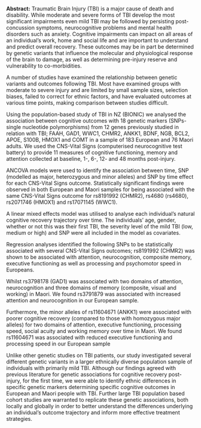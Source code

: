 <span>**Abstract:**</span> Traumatic Brain Injury (TBI) is a major cause of death and disability.
While moderate and severe forms of TBI develop the most significant
impairments even mild TBI may be followed by persisting post-concussion
symptoms, neurocognitive problems and mental health disorders such as
anxiety. Cognitive impairments can impact on all areas of an
individual’s work, home and social life and are important to understand
and predict overall recovery. These outcomes may be in part be
determined by genetic variants that influence the molecular and
physiological response of the brain to damage, as well as determining
pre-injury reserve and vulnerability to co-morbidities.

A number of studies have examined the relationship between genetic
variants and outcomes following TBI. Most have examined groups with
moderate to severe injury and are limited by small sample sizes,
selection biases, failed to correct for ethnic factors, and have
evaluated outcomes at various time points, making comparison between
studies difficult.

Using the population-based study of TBI in NZ (BIONIC) we analysed the
association between cognitive outcomes with 18 genetic markers
(SNPs-single nucleotide polymorphisms) from 12 genes previously studied
in relation with TBI; FAAH, GAD1, WWC1, CHMR2, ANKK1, BDNF, NGB, BCL2,
APOE, S100B, HMOX1 and COMT in a sample of 183 European and 76 Maori
adults. We used the CNS-Vital Signs (computerised neurocognitive test
battery) to provide 11 measures of cognitive functioning, memory and
attention collected at baseline, 1-, 6-, 12- and 48 months post-injury.

ANCOVA models were used to identify the association between time, SNP
(modelled as major, heterozygous and minor alleles) and SNP by time
effect for each CNS-Vital Signs outcome. Statistically significant
findings were observed in both European and Maori samples for being
associated with the same CNS-Vital Signs outcome for rs8191992 (CHMR2),
rs4680 (rs4680), rs2071746 (HMOX1) and rs17071145 (WWC1).

A linear mixed effects model was utilised to analyse each individual’s
natural cognitive recovery trajectory over time. The individuals’ age,
gender, whether or not this was their first TBI, the severity level of
the mild TBI (low, medium or high) and SNP were all included in the
model as covariates.

Regression analyses identified the following SNPs to be statistically
associated with several CNS-Vital Signs outcomes; rs8191992 (CHMR2) was
shown to be associated with attention, neurocognition, composite memory,
executive functioning as well as processing and psychomotor speed in
Europeans.

Whilst rs3798178 (GAD1) was associated with two domains of attention,
neurocognition and three domains of memory (composite, visual and
working) in Maori. We found rs3791879 was associated with increased
attention and neurocognition in our European sample.

Furthermore, the minor alleles of rs11604671 (ANKK1) were associated
with poorer cognitive recovery (compared to those with homozygous major
alleles) for two domains of attention, executive functioning, processing
speed, social acuity and working memory over time in Maori. We found
rs11604671 was associated with reduced executive functioning and
processing speed in our European sample

Unlike other genetic studies on TBI patients, our study investigated
several different genetic variants in a larger ethnically diverse
population sample of individuals with primarily mild TBI. Although our
findings agreed with previous literature for genetic associations for
cognitive recovery post-injury, for the first time, we were able to
identify ethnic differences in specific genetic markers determining
specific cognitive outcomes in European and Maori people with TBI.
Further large TBI population based cohort studies are warranted to
replicate these genetic associations, both locally and globally in order
to better understand the differences underlying an individual’s outcome
trajectory and inform more effective treatment strategies.
